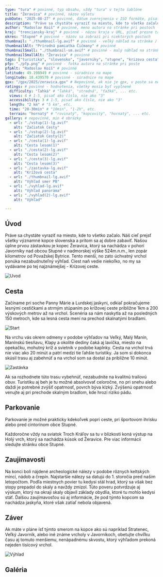 ```yaml
---
type: "tura" # povinné, typ obsahu, vždy "tura" v tejto šablóne
title: "Žeravica" # povinné, názov výletu
pubDate: "2025-08-27" # povinné, dátum zverejnenia v ISO formáte, písať presne tak ako v šablóne - YYYY-MM-DD
description: "Práve sa chystáte vyraziť na miesto, kde to všetko začalo. Náš cieľ prejsť všetky významné kopce slovenska a pritom sa aj dobre zabaviť. Našou úplne prvou zástavkou je kopec Žeravica, ktorý sa nachádza v pohorí Javorníky nad obcou Stupné." # povinné, krátky popis výletu, max 350 znakov, min 200 znakov, môžeš zobrať prvých 350 znakov z textu
author: "Radoslav Koiš" # povinné, meno autora na stránke pri postoch
kraj: "trenciansky-kraj" # povinné - názov kraja v URL, písať presne tak ako podľa šablony "trenciansky-kraj" etc.
okres: "Stupné" # povinné - názov sa zobrazí pri niektorých postoch
thumbnail: "./thumbnail-lg.avif" # povinné - veľký náhľad na stránke / hero v homepage
thumbnailAlt: "Prírodná pamiatka Čičmany" # povinné
thumbnailSmall: "./thumbnail-sm.avif" # povinné - malý náhľad na stránke
thumbnailSmallAlt: "Žeravica" # povinné
tags: ["turistika", "slovensko", "javorniky", "stupne", "krizova cesta"] # nepovinné, nikde sa nezobrazia, ale pomôžu s SEO, písať bez diakrit
pfp: "./pfp.png" # povinné - fotka autora na stránke pri poste
pfpAlt: "Radoslav Koiš" # povinné 
latitude: 49.198949 # povinné - súradnice na mape
longitude: 18.439570 # povinné - súradnice na mape
gpx: "/gpx/2025/zeravica.gpx" # Nepovinné, ak nie je gpx, v poste sa nezobrazí beh sekcia
ratings: # povinné - hodnotenia, všetky musia byť vyplnené
  difficulty: "ľahká" # "ľahká", "stredná", "ťažká", ... etc.
  views: 4 # 1-5, pisať ako číslo, nie ako "3"
  accessibility: 3 # 1-5, pisať ako číslo, nie ako "3"
  length: "2 km" # "5 km", etc.
  time: "20-30min" # "10min", "1-2h", etc.
  terrain: "hornatý" # "rovinatý", "kopcovitý", "hornatý", ... etc.
gallery: # nepovinné, min 4 obrázky
  - url: "./vstup(1)-lg.avif"
    alt: "Začiatok Cesty"
  - url: "./vstup(2)-lg.avif"
    alt: "Začiatok Cesty(2)"
  - url: "./cesta(1)-lg.avif"
    alt: "Cesta lesom(1)"
  - url: "./cesta(2)-lg.avif"
    alt: "Cesta lesom(2)"
  - url: "./cesta(3)-lg.avif"
    alt: "Cesta lesom(3)"
  - url: "./zastavka-lg.avif"
    alt: "Krížová cesta"
  - url: "./thumbnail-lg.avif"
    alt: "Výhľad smer PB"
  - url: "./vyhlad-lg.avif"
    alt: "Výhľad panoráma"
  - url: "./vyhlad(2)-lg.avif"
    alt: "Výhľad"

---
```


## Úvod

Práve sa chystáte vyraziť na miesto, kde to všetko začalo. Náš cieľ prejsť všetky významné kopce slovenska a pritom sa aj dobre zabaviť. 
Našou úplne prvou zástavkou je kopec Žeravica, ktorý sa nachádza v pohorí Javorníky nad obcou Stupné v nadmorskej výške 524m.n.m., len zopár kilometrov 
od Považskej Bytrice. Tento menší, no zato úchvatný vrchol ponúka nezabudnuteľný výhľad. Ciest naň vedie niekoľko, no my sa vydávame po tej najznámejšej - Krízovej ceste. 

![Uvod](./thumbnail-lg.avif)

## Cesta

Začíname pri soche Panny Márie a Lurdskej jaskyni, odkiaľ pokračujeme lesnými cestičkami a strmým stúpaním po krížovej ceste približne 1km a 200 výskových metrov až na 
vrchol. Scenéria sa nám naskytla až na posledných 150 metroch, kde sa lesná cesta mení na prechod skalnatými bradlami.

![Start](./vstup(1)-lg.avif)

Na vrchu vás okrem odmeny v podobe výhľadov na Veľký, Malý Manín, Manínskú tiesňavu, Klapy a okolité dediny čaká aj lavička, miesto na opekačku, mohutný kríž a svietnik v
podobe kaplnky. Cesta na vrchol trvá nie viac ako 20 minút a patrí medzi tie ľahšie turistiky. Ja som si dokonca skúsil trasu aj zabehnúť a na vrchol som sa dostal za približne
10 minút. 

![Zastávka](./zastavka-lg.avif)

<Aside type="danger" title="Pozor!">
  Ak sa rozhodnete túto trasu vybehnúť, nezabudnite na kvalitnú trailovú obuv. Turistiku aj beh je tu možné absolvovať celoročne, no pri snehu alebo daždi je potrebné zvýšiť
  opatrnosť, povrch býva klzký. Zvýšenú opatrnosť venujte aj pri prechode skalným bradlom, kde hrozí riziko pádu. 
</Aside>

## Parkovanie

Parkovanie je možné prakticky kdekoľvek popri ceste, pri športovom ihrisku alebo pred cintorínom obce Stupné. 

<Aside type="tip" title="Každoročná akcia">
 Každoročne vždy na sviatok Troch Kráľov sa tu v blízkosti koná výstup na Holý vrch, ktorý sa nachádza kúsok od Žeravice. Pre viac informácií sledujte stránku obce Stupné. 
</Aside>

## Zaujímavosti

Na konci boli nájdené archeologické nálezy v podobe rôznych keltských mincí, nádob a črepín. Najstaršie nálezy sa datujú do 1. storočia pred našim letopočtom. Podľa miestnych 
povier tu kedysi stál hrad, ktorý sa však bez stopy prepadol do skaly a navždy zmizol. Túto poveru potvrdzuje aj výskum, ktorý na okraji skaly objavil základy obydlia, ktoré
tu mohlo kedysi stáť. Ďalšou zaujímavosťou sú aj informácie, že pod týmto kopcom sa nachádza jaskyňa, ktoré však zatiaľ nebola objavená. 

## Záver

Ak máte v pláne ísť týmto smerom na kopce ako sú napríklad Stratenec, Veľký Javorník, alebo iné známe vrcholy v Javorníkoch, obetujte chvíľku času aj tomuto menšiemu, nenápadnému
skvostu, ktorý výhľadom prekoná nejeden tisícový vrchol. 

![Výhlad](./vyhlad-lg.avif)

## Galéria